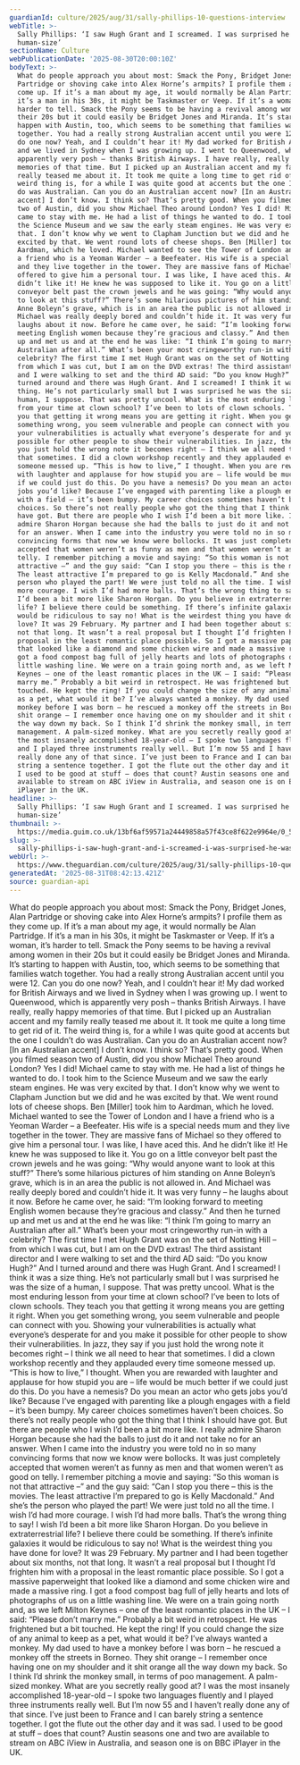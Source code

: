 ```yaml
---
guardianId: culture/2025/aug/31/sally-phillips-10-questions-interview
webTitle: >-
  Sally Phillips: ‘I saw Hugh Grant and I screamed. I was surprised he was
  human-size’
sectionName: Culture
webPublicationDate: '2025-08-30T20:00:10Z'
bodyText: >-
  What do people approach you about most: Smack the Pony, Bridget Jones, Alan
  Partridge or shoving cake into Alex Horne’s armpits? I profile them as they
  come up. If it’s a man about my age, it would normally be Alan Partridge. If
  it’s a man in his 30s, it might be Taskmaster or Veep. If it’s a woman, it’s
  harder to tell. Smack the Pony seems to be having a revival among women in
  their 20s but it could easily be Bridget Jones and Miranda. It’s starting to
  happen with Austin, too, which seems to be something that families watch
  together. You had a really strong Australian accent until you were 12. Can you
  do one now? Yeah, and I couldn’t hear it! My dad worked for British Airways
  and we lived in Sydney when I was growing up. I went to Queenwood, which is
  apparently very posh – thanks British Airways. I have really, really happy
  memories of that time. But I picked up an Australian accent and my family
  really teased me about it. It took me quite a long time to get rid of it. The
  weird thing is, for a while I was quite good at accents but the one I couldn’t
  do was Australian. Can you do an Australian accent now? [In an Australian
  accent] I don’t know. I think so? That’s pretty good. When you filmed season
  two of Austin, did you show Michael Theo around London? Yes I did! Michael
  came to stay with me. He had a list of things he wanted to do. I took him to
  the Science Museum and we saw the early steam engines. He was very excited by
  that. I don’t know why we went to Clapham Junction but we did and he was
  excited by that. We went round lots of cheese shops. Ben [Miller] took him to
  Aardman, which he loved. Michael wanted to see the Tower of London and I have
  a friend who is a Yeoman Warder – a Beefeater. His wife is a special needs mum
  and they live together in the tower. They are massive fans of Michael so they
  offered to give him a personal tour. I was like, I have aced this. And he
  didn’t like it! He knew he was supposed to like it. You go on a little
  conveyor belt past the crown jewels and he was going: “Why would anyone want
  to look at this stuff?” There’s some hilarious pictures of him standing on
  Anne Boleyn’s grave, which is in an area the public is not allowed in. And
  Michael was really deeply bored and couldn’t hide it. It was very funny – he
  laughs about it now. Before he came over, he said: “I’m looking forward to
  meeting English women because they’re gracious and classy.” And then he turned
  up and met us and at the end he was like: “I think I’m going to marry an
  Australian after all.” What’s been your most cringeworthy run-in with a
  celebrity? The first time I met Hugh Grant was on the set of Notting Hill –
  from which I was cut, but I am on the DVD extras! The third assistant director
  and I were walking to set and the third AD said: “Do you know Hugh?” And I
  turned around and there was Hugh Grant. And I screamed! I think it was a size
  thing. He’s not particularly small but I was surprised he was the size of a
  human, I suppose. That was pretty uncool. What is the most enduring lesson
  from your time at clown school? I’ve been to lots of clown schools. They teach
  you that getting it wrong means you are getting it right. When you get
  something wrong, you seem vulnerable and people can connect with you. Showing
  your vulnerabilities is actually what everyone’s desperate for and you make it
  possible for other people to show their vulnerabilities. In jazz, they say if
  you just hold the wrong note it becomes right – I think we all need to hear
  that sometimes. I did a clown workshop recently and they applauded every time
  someone messed up. “This is how to live,” I thought. When you are rewarded
  with laughter and applause for how stupid you are – life would be much better
  if we could just do this. Do you have a nemesis? Do you mean an actor who gets
  jobs you’d like? Because I’ve engaged with parenting like a plough engages
  with a field – it’s been bumpy. My career choices sometimes haven’t been
  choices. So there’s not really people who got the thing that I think I should
  have got. But there are people who I wish I’d been a bit more like. I really
  admire Sharon Horgan because she had the balls to just do it and not take no
  for an answer. When I came into the industry you were told no in so many
  convincing forms that now we know were bollocks. It was just completely
  accepted that women weren’t as funny as men and that women weren’t as good on
  telly. I remember pitching a movie and saying: “So this woman is not that
  attractive –” and the guy said: “Can I stop you there – this is the movies.
  The least attractive I’m prepared to go is Kelly Macdonald.” And she’s the
  person who played the part! We were just told no all the time. I wish I’d had
  more courage. I wish I’d had more balls. That’s the wrong thing to say! I wish
  I’d been a bit more like Sharon Horgan. Do you believe in extraterrestrial
  life? I believe there could be something. If there’s infinite galaxies it
  would be ridiculous to say no! What is the weirdest thing you have done for
  love? It was 29 February. My partner and I had been together about six months,
  not that long. It wasn’t a real proposal but I thought I’d frighten him with a
  proposal in the least romantic place possible. So I got a massive paperweight
  that looked like a diamond and some chicken wire and made a massive ring. I
  got a food compost bag full of jelly hearts and lots of photographs of us on a
  little washing line. We were on a train going north and, as we left Milton
  Keynes – one of the least romantic places in the UK – I said: “Please don’t
  marry me.” Probably a bit weird in retrospect. He was frightened but a bit
  touched. He kept the ring! If you could change the size of any animal to keep
  as a pet, what would it be? I’ve always wanted a monkey. My dad used to have a
  monkey before I was born – he rescued a monkey off the streets in Borneo. They
  shit orange – I remember once having one on my shoulder and it shit orange all
  the way down my back. So I think I’d shrink the monkey small, in terms of poo
  management. A palm-sized monkey. What are you secretly really good at? I was
  the most insanely accomplished 18-year-old – I spoke two languages fluently
  and I played three instruments really well. But I’m now 55 and I haven’t
  really done any of that since. I’ve just been to France and I can barely
  string a sentence together. I got the flute out the other day and it was sad.
  I used to be good at stuff – does that count? Austin seasons one and two are
  available to stream on ABC iView in Australia, and season one is on BBC
  iPlayer in the UK.
headline: >-
  Sally Phillips: ‘I saw Hugh Grant and I screamed. I was surprised he was
  human-size’
thumbnail: >-
  https://media.guim.co.uk/13bf6af59571a24449858a57f43ce8f622e9964e/0_575_5504_4402/500.jpg
slug: >-
  sally-phillips-i-saw-hugh-grant-and-i-screamed-i-was-surprised-he-was-human-size
webUrl: >-
  https://www.theguardian.com/culture/2025/aug/31/sally-phillips-10-questions-interview
generatedAt: '2025-08-31T08:42:13.421Z'
source: guardian-api
---
```

What do people approach you about most: Smack the Pony, Bridget Jones, Alan Partridge or shoving cake into Alex Horne’s armpits? I profile them as they come up. If it’s a man about my age, it would normally be Alan Partridge. If it’s a man in his 30s, it might be Taskmaster or Veep. If it’s a woman, it’s harder to tell. Smack the Pony seems to be having a revival among women in their 20s but it could easily be Bridget Jones and Miranda. It’s starting to happen with Austin, too, which seems to be something that families watch together. You had a really strong Australian accent until you were 12. Can you do one now? Yeah, and I couldn’t hear it! My dad worked for British Airways and we lived in Sydney when I was growing up. I went to Queenwood, which is apparently very posh – thanks British Airways. I have really, really happy memories of that time. But I picked up an Australian accent and my family really teased me about it. It took me quite a long time to get rid of it. The weird thing is, for a while I was quite good at accents but the one I couldn’t do was Australian. Can you do an Australian accent now? [In an Australian accent] I don’t know. I think so? That’s pretty good. When you filmed season two of Austin, did you show Michael Theo around London? Yes I did! Michael came to stay with me. He had a list of things he wanted to do. I took him to the Science Museum and we saw the early steam engines. He was very excited by that. I don’t know why we went to Clapham Junction but we did and he was excited by that. We went round lots of cheese shops. Ben [Miller] took him to Aardman, which he loved. Michael wanted to see the Tower of London and I have a friend who is a Yeoman Warder – a Beefeater. His wife is a special needs mum and they live together in the tower. They are massive fans of Michael so they offered to give him a personal tour. I was like, I have aced this. And he didn’t like it! He knew he was supposed to like it. You go on a little conveyor belt past the crown jewels and he was going: “Why would anyone want to look at this stuff?” There’s some hilarious pictures of him standing on Anne Boleyn’s grave, which is in an area the public is not allowed in. And Michael was really deeply bored and couldn’t hide it. It was very funny – he laughs about it now. Before he came over, he said: “I’m looking forward to meeting English women because they’re gracious and classy.” And then he turned up and met us and at the end he was like: “I think I’m going to marry an Australian after all.” What’s been your most cringeworthy run-in with a celebrity? The first time I met Hugh Grant was on the set of Notting Hill – from which I was cut, but I am on the DVD extras! The third assistant director and I were walking to set and the third AD said: “Do you know Hugh?” And I turned around and there was Hugh Grant. And I screamed! I think it was a size thing. He’s not particularly small but I was surprised he was the size of a human, I suppose. That was pretty uncool. What is the most enduring lesson from your time at clown school? I’ve been to lots of clown schools. They teach you that getting it wrong means you are getting it right. When you get something wrong, you seem vulnerable and people can connect with you. Showing your vulnerabilities is actually what everyone’s desperate for and you make it possible for other people to show their vulnerabilities. In jazz, they say if you just hold the wrong note it becomes right – I think we all need to hear that sometimes. I did a clown workshop recently and they applauded every time someone messed up. “This is how to live,” I thought. When you are rewarded with laughter and applause for how stupid you are – life would be much better if we could just do this. Do you have a nemesis? Do you mean an actor who gets jobs you’d like? Because I’ve engaged with parenting like a plough engages with a field – it’s been bumpy. My career choices sometimes haven’t been choices. So there’s not really people who got the thing that I think I should have got. But there are people who I wish I’d been a bit more like. I really admire Sharon Horgan because she had the balls to just do it and not take no for an answer. When I came into the industry you were told no in so many convincing forms that now we know were bollocks. It was just completely accepted that women weren’t as funny as men and that women weren’t as good on telly. I remember pitching a movie and saying: “So this woman is not that attractive –” and the guy said: “Can I stop you there – this is the movies. The least attractive I’m prepared to go is Kelly Macdonald.” And she’s the person who played the part! We were just told no all the time. I wish I’d had more courage. I wish I’d had more balls. That’s the wrong thing to say! I wish I’d been a bit more like Sharon Horgan. Do you believe in extraterrestrial life? I believe there could be something. If there’s infinite galaxies it would be ridiculous to say no! What is the weirdest thing you have done for love? It was 29 February. My partner and I had been together about six months, not that long. It wasn’t a real proposal but I thought I’d frighten him with a proposal in the least romantic place possible. So I got a massive paperweight that looked like a diamond and some chicken wire and made a massive ring. I got a food compost bag full of jelly hearts and lots of photographs of us on a little washing line. We were on a train going north and, as we left Milton Keynes – one of the least romantic places in the UK – I said: “Please don’t marry me.” Probably a bit weird in retrospect. He was frightened but a bit touched. He kept the ring! If you could change the size of any animal to keep as a pet, what would it be? I’ve always wanted a monkey. My dad used to have a monkey before I was born – he rescued a monkey off the streets in Borneo. They shit orange – I remember once having one on my shoulder and it shit orange all the way down my back. So I think I’d shrink the monkey small, in terms of poo management. A palm-sized monkey. What are you secretly really good at? I was the most insanely accomplished 18-year-old – I spoke two languages fluently and I played three instruments really well. But I’m now 55 and I haven’t really done any of that since. I’ve just been to France and I can barely string a sentence together. I got the flute out the other day and it was sad. I used to be good at stuff – does that count? Austin seasons one and two are available to stream on ABC iView in Australia, and season one is on BBC iPlayer in the UK.
